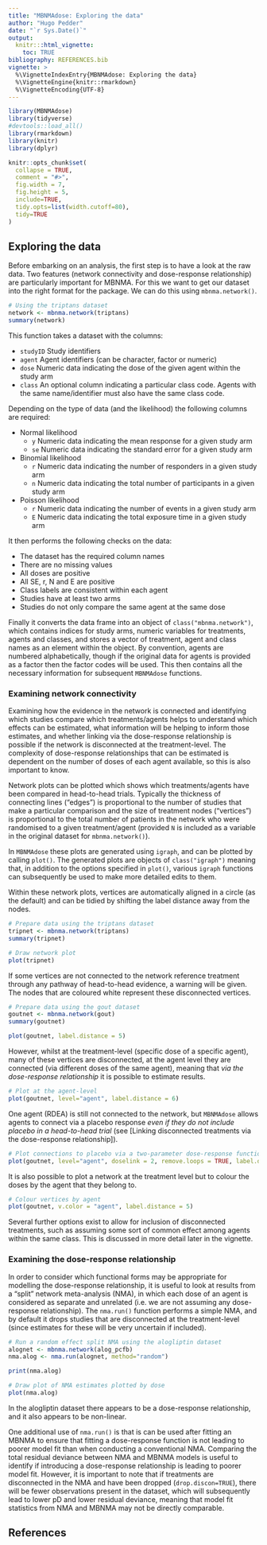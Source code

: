 ```yaml
---
title: "MBNMAdose: Exploring the data"
author: "Hugo Pedder"
date: "`r Sys.Date()`"
output:
  knitr:::html_vignette:
    toc: TRUE
bibliography: REFERENCES.bib
vignette: >
  %\VignetteIndexEntry{MBNMAdose: Exploring the data}
  %\VignetteEngine{knitr::rmarkdown}
  %\VignetteEncoding{UTF-8}
---
```


```r
library(MBNMAdose)
library(tidyverse)
#devtools::load_all()
library(rmarkdown)
library(knitr)
library(dplyr)

knitr::opts_chunk$set(
  collapse = TRUE,
  comment = "#>",
  fig.width = 7,
  fig.height = 5,
  include=TRUE,
  tidy.opts=list(width.cutoff=80),
  tidy=TRUE
)
```

## Exploring the data

Before embarking on an analysis, the first step is to have a look at the
raw data. Two features (network connectivity and dose-response
relationship) are particularly important for MBNMA. For this we want to
get our dataset into the right format for the package. We can do this
using `mbnma.network()`.

```r
# Using the triptans dataset
network <- mbnma.network(triptans)
summary(network)
```

This function takes a dataset with the columns:

-   `studyID` Study identifiers
-   `agent` Agent identifiers (can be character, factor or numeric)
-   `dose` Numeric data indicating the dose of the given agent within
    the study arm
-   `class` An optional column indicating a particular class code.
    Agents with the same name/identifier must also have the same class
    code.

Depending on the type of data (and the likelihood) the following columns
are required:

-   Normal likelihood
    -   `y` Numeric data indicating the mean response for a given study
        arm
    -   `se` Numeric data indicating the standard error for a given
        study arm
-   Binomial likelihood
    -   `r` Numeric data indicating the number of responders in a given
        study arm
    -   `n` Numeric data indicating the total number of participants in
        a given study arm
-   Poisson likelihood
    -   `r` Numeric data indicating the number of events in a given
        study arm
    -   `E` Numeric data indicating the total exposure time in a given
        study arm

It then performs the following checks on the data:

-   The dataset has the required column names
-   There are no missing values
-   All doses are positive
-   All SE, r, N and E are positive
-   Class labels are consistent within each agent
-   Studies have at least two arms
-   Studies do not only compare the same agent at the same dose

Finally it converts the data frame into an object of
`class("mbnma.network")`, which contains indices for study arms, numeric
variables for treatments, agents and classes, and stores a vector of
treatment, agent and class names as an element within the object. By
convention, agents are numbered alphabetically, though if the original
data for agents is provided as a factor then the factor codes will be
used. This then contains all the necessary information for subsequent
`MBNMAdose` functions.

### Examining network connectivity

Examining how the evidence in the network is connected and identifying
which studies compare which treatments/agents helps to understand which
effects can be estimated, what information will be helping to inform
those estimates, and whether linking via the dose-response relationship
is possible if the network is disconnected at the treatment-level. The
complexity of dose-response relationships that can be estimated is
dependent on the number of doses of each agent available, so this is
also important to know.

Network plots can be plotted which shows which treatments/agents have
been compared in head-to-head trials. Typically the thickness of
connecting lines ("edges") is proportional to the number of studies that
make a particular comparison and the size of treatment nodes
("vertices") is proportional to the total number of patients in the
network who were randomised to a given treatment/agent (provided `N` is
included as a variable in the original dataset for `mbnma.network()`).

In `MBNMAdose` these plots are generated using `igraph`, and can be
plotted by calling `plot()`. The generated plots are objects of
`class("igraph")` meaning that, in addition to the options specified in
`plot()`, various `igraph` functions can subsequently be used to make
more detailed edits to them.

Within these network plots, vertices are automatically aligned in a
circle (as the default) and can be tidied by shifting the label distance
away from the nodes.

```r
# Prepare data using the triptans dataset
tripnet <- mbnma.network(triptans)
summary(tripnet)

# Draw network plot
plot(tripnet)
```

If some vertices are not connected to the network reference treatment
through any pathway of head-to-head evidence, a warning will be given.
The nodes that are coloured white represent these disconnected vertices.

```r
# Prepare data using the gout dataset
goutnet <- mbnma.network(gout)
summary(goutnet)
```

```r
plot(goutnet, label.distance = 5)
```

However, whilst at the treatment-level (specific dose of a specific
agent), many of these vertices are disconnected, at the agent level they
are connected (via different doses of the same agent), meaning that *via
the dose-response relationship* it is possible to estimate results.

```r
# Plot at the agent-level
plot(goutnet, level="agent", label.distance = 6)
```

One agent (RDEA) is still not connected to the network, but `MBNMAdose`
allows agents to connect via a placebo response *even if they do not
include placebo in a head-to-head trial* (see [Linking disconnected
treatments via the dose-response relationship]).

```r
# Plot connections to placebo via a two-parameter dose-response function (e.g. Emax)
plot(goutnet, level="agent", doselink = 2, remove.loops = TRUE, label.distance = 6)
```

It is also possible to plot a network at the treatment level but to
colour the doses by the agent that they belong to.

```r
# Colour vertices by agent
plot(goutnet, v.color = "agent", label.distance = 5)
```

Several further options exist to allow for inclusion of disconnected
treatments, such as assuming some sort of common effect among agents
within the same class. This is discussed in more detail later in the
vignette.

### Examining the dose-response relationship

In order to consider which functional forms may be appropriate for
modelling the dose-response relationship, it is useful to look at
results from a "split" network meta-analysis (NMA), in which each dose
of an agent is considered as separate and unrelated (i.e. we are not
assuming any dose-response relationship). The `nma.run()` function
performs a simple NMA, and by default it drops studies that are
disconnected at the treatment-level (since estimates for these will be
very uncertain if included).

```r
# Run a random effect split NMA using the alogliptin dataset
alognet <- mbnma.network(alog_pcfb)
nma.alog <- nma.run(alognet, method="random")
```

```r
print(nma.alog)

# Draw plot of NMA estimates plotted by dose
plot(nma.alog)
```

In the alogliptin dataset there appears to be a dose-response
relationship, and it also appears to be non-linear.

One additional use of `nma.run()` is that is can be used after fitting
an MBNMA to ensure that fitting a dose-response function is not leading
to poorer model fit than when conducting a conventional NMA. Comparing
the total residual deviance between NMA and MBNMA models is useful to
identify if introducing a dose-response relationship is leading to
poorer model fit. However, it is important to note that if treatments
are disconnected in the NMA and have been dropped (`drop.discon=TRUE`),
there will be fewer observations present in the dataset, which will
subsequently lead to lower pD and lower residual deviance, meaning that
model fit statistics from NMA and MBNMA may not be directly comparable.

## References

